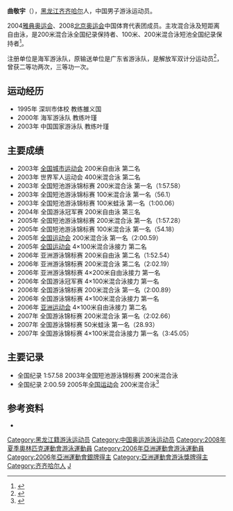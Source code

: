 {{noteTA|G1=Aquatics}}
{{Infobox Swimmer
| swimmername = 曲敬宇
| image =
| imagesize =
| caption =
| fullname = 曲敬宇
| nicknames =
| nationality = {{PRC}}
| strokes = 混合泳
| club = 海军游泳队
| collegeteam =
| birth_date = {{birth date and age|1988|1|1}}
| birth_place = {{CHN}}[[黑龙江|黑龙江]][[齐齐哈尔|齐齐哈尔]]
| deathdate =
| deathplace =
| height = 184 cm
| weight = 74 kg
}}

'''曲敬宇'''（{{bd|1988年|1月1日||}}），[[黑龙江|黑龙江]][[齐齐哈尔|齐齐哈尔]]人，中国男子游泳运动员。

2004[[2004年夏季奥林匹克运动会|雅典奥运会]]、2008[[2008年夏季奥林匹克运动会|北京奥运会]]中国体育代表团成员。主攻混合泳及短距离自由泳，是200米混合泳全国纪录保持者、100米、200米混合泳短池全国纪录保持者<ref>{{cite web |url=http://www.navyswim.com.cn/show_ydy.asp?id=102 |title=曲敬宇——海军游泳队 |accessdate=2009-08-13 |work=海军游泳队网站 |deadurl=yes |archiveurl=https://web.archive.org/web/20080316132405/http://www.navyswim.com.cn/show_ydy.asp?id=102 |archivedate=2008-03-16 }}</ref>。

注册单位是海军游泳队，原输送单位是广东省游泳队，是解放军双计分运动员<ref>{{cite news |title=碧波池内风云突变 陪练选手曲敬宇一战成名 |url=http://sports.sina.com.cn/o/sy/2005-10-19/14291831960.shtml |work=广州日报-大洋网 |date=2005-10-18 |accessdate=2009-08-13 |archive-date=2017-10-19 |archive-url=https://web.archive.org/web/20171019092416/http://sports.sina.com.cn/o/sy/2005-10-19/14291831960.shtml |dead-url=no }}</ref>，曾获二等功两次，三等功一次。

== 运动经历 ==
* 1995年 深圳市体校 教练雒义国
* 2000年 海军游泳队 教练叶瑾
* 2003年 中国国家游泳队 教练叶瑾

== 主要成绩 ==
* 2003年 [[中华人民共和国城市运动会|全国城市运动会]] 200米自由泳 第二名
* 2003年 世界军人运动会 400米混合泳 第二名
* 2003年 全国短池游泳锦标赛 200米混合泳 第一名（1:57.58）
* 2003年 全国短池游泳锦标赛 100米混合泳 第一名（56.1）
* 2003年 全国短池游泳锦标赛 100米蛙泳 第一名（1:00.06）
* 2004年 全国游泳冠军赛 200米自由泳 第三名
* 2005年 全国短池游泳锦标赛 200米混合泳 第一名（1:57.28）
* 2005年 全国短池游泳锦标赛 100米混合泳 第一名（54.18）
* 2005年 [[中华人民共和国第十届运动会|全国运动会]] 200米混合泳 第一名（2:00.59）
* 2005年 [[中华人民共和国第十届运动会|全国运动会]] 4×100米混合泳接力 第二名
* 2006年 亚洲游泳锦标赛 200米自由泳 第二名（1:52.54）
* 2006年 亚洲游泳锦标赛 200米混合泳 第二名（2:02.19）
* 2006年 亚洲游泳锦标赛 4×200米自由泳接力 第一名
* 2006年 全国游泳冠军赛 4×100米混合泳接力 第一名
* 2006年 全国游泳锦标赛 200米混合泳 第一名（2:00.89）
* 2006年 全国游泳锦标赛 4×100米混合泳接力 第一名
* 2006年 [[2006年亚洲运动会|亚洲运动会]] 4×100米自由泳接力 第二名
* 2007年 全国游泳锦标赛 200米混合泳 第一名（2:02.66）
* 2007年 全国游泳锦标赛 50米蛙泳 第一名（28.93）
* 2007年 全国游泳锦标赛 4×100米混合泳接力 第一名（3:45.05）

== 主要记录 ==
* 全国纪录 1:57.58 2003年全国短池游泳锦标赛 200米混合泳
* 全国纪录 2:00.59 2005年[[中华人民共和国第十届运动会|全国运动会]] 200米混合泳<ref>{{cite news |title=深圳曲敬宇夺金 |url=http://www.gd.xinhuanet.com/newscenter/photo/2005-10/19/content_5384142.htm |work=新华网 |date=2005-10-19 |accessdate=2009-08-13 }}{{dead link|date=2018年3月 |bot=InternetArchiveBot |fix-attempted=yes }}</ref>

== 参考资料 ==

<div class="references-small">
<references/>
* {{cite web |url=http://2008teamchina.olympic.cn/index.php/personview/persons/1286 |title=2008北京奥运会中国体育代表团成员名录 |accessdate=2009-08-13 |publisher=[[中国奥委会|中国奥委会]] |archive-url=https://web.archive.org/web/20090805103748/http://2008teamchina.olympic.cn/index.php/personview/persons/1286 |archive-date=2009-08-05 |dead-url=yes }}
</div>

{{2008 China Olympic Swimming Team}}
{{2004 China Olympic Swimming Team}}

{{DEFAULTSORT:Q}}
[[Category:黑龙江籍游泳运动员|Category:黑龙江籍游泳运动员]]
[[Category:中国奥运游泳运动员|Category:中国奥运游泳运动员]]
[[Category:2008年夏季奧林匹克運動會游泳運動員|Category:2008年夏季奧林匹克運動會游泳運動員]]
[[Category:2006年亞洲運動會游泳運動員|Category:2006年亞洲運動會游泳運動員]]
[[Category:2006年亞洲運動會銀牌得主|Category:2006年亞洲運動會銀牌得主]]
[[Category:亞洲運動會游泳獎牌得主|Category:亞洲運動會游泳獎牌得主]]
[[Category:齐齐哈尔人|Category:齐齐哈尔人]]
[[Category:曲姓|J]]